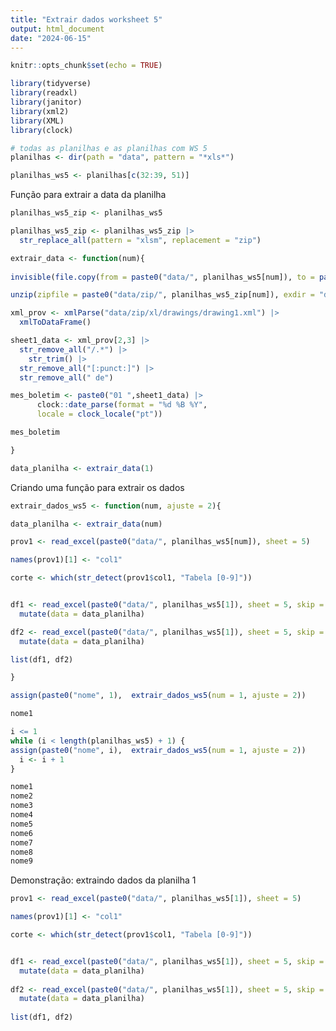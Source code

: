```yaml
---
title: "Extrair dados worksheet 5"
output: html_document
date: "2024-06-15"
---
```


```r
knitr::opts_chunk$set(echo = TRUE)
```

```r
library(tidyverse)
library(readxl)
library(janitor)
library(xml2)
library(XML)
library(clock)
```


```r
# todas as planilhas e as planilhas com WS 5
planilhas <- dir(path = "data", pattern = "*xls*")

planilhas_ws5 <- planilhas[c(32:39, 51)]
```

Função para extrair a data da planilha

```r
planilhas_ws5_zip <- planilhas_ws5

planilhas_ws5_zip <- planilhas_ws5_zip |> 
  str_replace_all(pattern = "xlsm", replacement = "zip")

extrair_data <- function(num){
  
invisible(file.copy(from = paste0("data/", planilhas_ws5[num]), to = paste0("data/zip/", planilhas_ws5_zip[num]), overwrite = TRUE))

unzip(zipfile = paste0("data/zip/", planilhas_ws5_zip[num]), exdir = "data/zip", overwrite = TRUE)

xml_prov <- xmlParse("data/zip/xl/drawings/drawing1.xml") |> 
  xmlToDataFrame()

sheet1_data <- xml_prov[2,3] |> 
  str_remove_all("/.*") |> 
    str_trim() |> 
  str_remove_all("[:punct:]") |> 
  str_remove_all(" de")

mes_boletim <- paste0("01 ",sheet1_data) |> 
      clock::date_parse(format = "%d %B %Y",
      locale = clock_locale("pt"))

mes_boletim 

}
```

```r
data_planilha <- extrair_data(1)
```


Criando uma função para extrair os dados

```r

extrair_dados_ws5 <- function(num, ajuste = 2){

data_planilha <- extrair_data(num)

prov1 <- read_excel(paste0("data/", planilhas_ws5[num]), sheet = 5)

names(prov1)[1] <- "col1"

corte <- which(str_detect(prov1$col1, "Tabela [0-9]"))


df1 <- read_excel(paste0("data/", planilhas_ws5[1]), sheet = 5, skip = corte[num] + ajuste, n_max = corte[num + 1]) |> 
  mutate(data = data_planilha)

df2 <- read_excel(paste0("data/", planilhas_ws5[1]), sheet = 5, skip = corte[num] + ajuste) |> 
  mutate(data = data_planilha)

list(df1, df2)

}

```



```r
assign(paste0("nome", 1),  extrair_dados_ws5(num = 1, ajuste = 2))

nome1
```


```r

i <= 1
while (i < length(planilhas_ws5) + 1) {
assign(paste0("nome", i),  extrair_dados_ws5(num = 1, ajuste = 2))  
  i <- i + 1
}

```
```r
nome1
nome2
nome3
nome4
nome5
nome6
nome7
nome8
nome9
```



Demonstração: extraindo dados da planilha 1
```r
prov1 <- read_excel(paste0("data/", planilhas_ws5[1]), sheet = 5)

names(prov1)[1] <- "col1"

corte <- which(str_detect(prov1$col1, "Tabela [0-9]"))


df1 <- read_excel(paste0("data/", planilhas_ws5[1]), sheet = 5, skip = corte[1] + 2, n_max = corte[1 + 1]) |> 
  mutate(data = data_planilha)
         
df2 <- read_excel(paste0("data/", planilhas_ws5[1]), sheet = 5, skip = corte[2] + 2) |> 
  mutate(data = data_planilha)
  
list(df1, df2)
```

